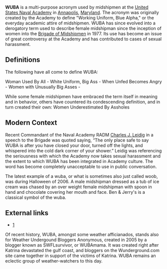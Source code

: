 '''WUBA''' is a multi-purpose acronym used by midshipmen at the [[United States Naval Academy]] in [[Annapolis]], [[Maryland]].  The acronym was originally created by the Academy to define "Working Uniform, Blue Alpha," or the everyday academic attire of midshipmen.  WUBA has since evolved into a derogatory term used to describe female midshipman since the inception of women into the [[Brigade of Midshipmen]] in 1977.  Its use has become an issue of great controversy at the Academy and has contributed to cases of sexual harassment.  

==Definitions==
The following have all come to define WUBA:

Woman Used By All - 
White Uniform, Big Ass - 
When Unfed Becomes Angry - 
Women with Unusually Big Asses -

While some female midshipmen have embraced the term itself in meaning and in behavior, others have countered its condescending definition, and in turn created their own:  Women Underestimated By Assholes

==Modern Context==
Recent Commandant of the Naval Academy RADM [[Charles J. Leidig]] in a speech to the Brigade was quoted saying, “The only place safe to say WUBA is after you have closed your door, turned off the lights, and whispered into the cold dark corner of your shower.” Leidig was referencing the seriousness with which the Academy now takes sexual harassment and the extent to which WUBA has been integrated in Academy culture.  The word has become completely unacceptable to use in public conversation.

The latest example of a wuba, or what is sometimes also just called woob, was during Halloween of 2006. A male midshipman dressed as a tub of ice cream  was chased by an over weight female midshipman with spoon in hand and chocolate covering her mouth and face. Ben & Jerry's is a classical symbol of the wuba.

==External links==
*[http://www.usna.edu]
{{Uncategorized|date=April 2007}}

Of recent history, WUBA, amongst some weather afficianados, stands also for Weather Undergound Bloggers Anonymous, created in 2005 by a blogger known as SWFLsurvivor, or WUBAmama.  It was created right after Katrina devastated the gulf coast, and bloggers on the Wunderground.com site came together in support of the victims of Katrina.  WUBA remains an eclectic group of weather-watchers to this day.